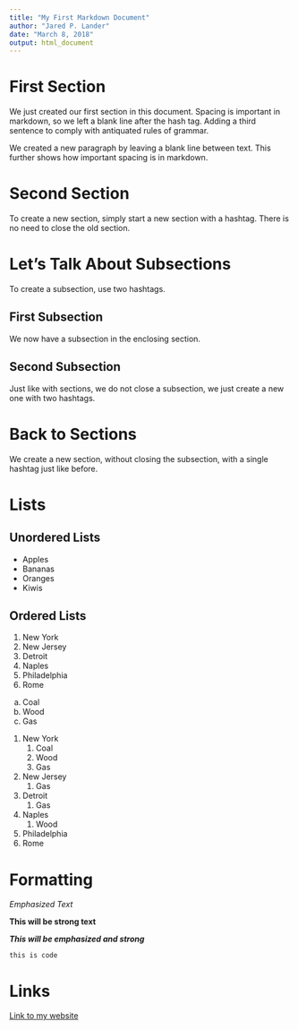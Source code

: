 ```yaml
---
title: "My First Markdown Document"
author: "Jared P. Lander"
date: "March 8, 2018"
output: html_document
---
```


# First Section

We just created our first section in this document. Spacing is important in markdown, so we left a blank line after the hash tag. Adding a third sentence to comply with antiquated rules of grammar.

We created a new paragraph by leaving a blank line between text. This further shows how important spacing is in markdown.

# Second Section

To create a new section, simply start a new section with a hashtag. There is no need to close the old section.

# Let's Talk About Subsections

To create a subsection, use two hashtags.

## First Subsection

We now have a subsection in the enclosing section.

## Second Subsection

Just like with sections, we do not close a subsection, we just create a new one with two hashtags.

# Back to Sections

We create a new section, without closing the subsection, with a single hashtag just like before.

# Lists

## Unordered Lists

- Apples
- Bananas
- Oranges
- Kiwis

## Ordered Lists

1. New York
1. New Jersey
1. Detroit
1. Naples
1. Philadelphia
1. Rome

a. Coal
a. Wood
a. Gas

1. New York
    1. Coal
    1. Wood
    1. Gas
1. New Jersey
    1. Gas
1. Detroit
    1. Gas
1. Naples
    1. Wood
1. Philadelphia
1. Rome

# Formatting

_Emphasized Text_

__This will be strong text__

___This will be emphasized and strong___

`this is code`

# Links

[Link to my website](http://www.jaredlander.com)
